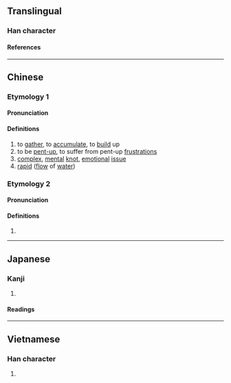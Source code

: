 {{character info}}
==Translingual==

===Han character===
{{Han char|rn=85|rad=水|as=10|sn=13|four=30163|canj=EYVW|ids=⿰氵畜}}

====References====
{{Han ref|kx=0641.210|dkj=17999|dj=1049.020|hdz=31706.060|uh=6EC0}}

----

==Chinese==
{{zh-forms}}

===Etymology 1===

====Pronunciation====
{{zh-pron
|m=chù
|c=cuk1
|mc=y
|oc=y
|ma=
|cat=v,a
}}

====Definitions====
{{zh-hanzi}}

# to [[gather]], to [[accumulate]], to [[build]] up
# to be [[pent-up]], to suffer from pent-up [[frustration]]s
# [[complex]], [[mental]] [[knot]], [[emotional]] [[issue]]
# [[rapid]] ([[flow]] of [[water]])

===Etymology 2===

====Pronunciation====
{{zh-pron
|m=xù
|c=
|ma=
|cat=pn
}}

====Definitions====
{{zh-hanzi}}

# {{zh-only|滀仕|a [[placename]] in [[Vietnam]]}}

----

==Japanese==

===Kanji===
{{ja-kanji|grade=|rs=水10}}

# {{rfdef|ja|sort=水10}}

====Readings====
{{ja-readings
|on=ちく
|kun=あつまる
}}

----

==Vietnamese==

===Han character===
{{vi-readings|rs=水10|reading=sốc}}

# {{rfdef|vi|sort=水10}}